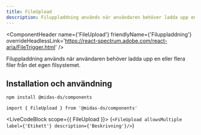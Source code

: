 ```yaml
---
title: FileUpload
description: Filuppladdning används när användaren behöver ladda upp en eller flera filer från det egen filsystemet.
---
```



<ComponentHeader
  name={'FileUpload'}
  friendlyName={'Filuppladdning'}
  overrideHeadlessLink='https://react-spectrum.adobe.com/react-aria/FileTrigger.html'
/>

Filuppladdning används när användaren behöver ladda upp en eller flera filer från det egen filsystemet.

## Installation och användning

```bash npm2yarn
npm install @midas-ds/components
```

```tsx
import { FileUpload } from '@midas-ds/components'
```

<LiveCodeBlock scope={{ FileUpload }}>
  {`<FileUpload allowsMultiple label={'Etikett'} description={'Beskrivning'}/>`}
</LiveCodeBlock>
